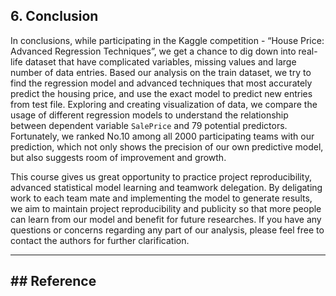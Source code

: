 
## 6. Conclusion

In conclusions, while participating in the Kaggle competition - "House Price: Advanced Regression Techniques", we get a chance to dig down into real-life dataset that have complicated variables, missing values and large number of data entries. Based our analysis on the train dataset, we try to find the regression model and advanced techniques that most accurately predict the housing price, and use the exact model to predict new entries from test file. Exploring and creating visualization of data, we compare the usage of different regression models to understand the relationship between dependent variable `SalePrice` and 79 potential predictors. Fortunately, we ranked No.10 among all 2000 participating teams with our prediction, which not only shows the precision of our own predictive model, but also suggests room of improvement and growth. 

This course gives us great opportunity to practice project reproducibility, advanced statistical model learning and teamwork delegation. By deligating work to each team mate and implementing the model to generate results, we aim to maintain project reproducibility and publicity so that more people can learn from our model and benefit for future researches. If you have any questions or concerns regarding any part of our analysis, please feel free to contact the authors for further clarification.

---

## Reference
---


